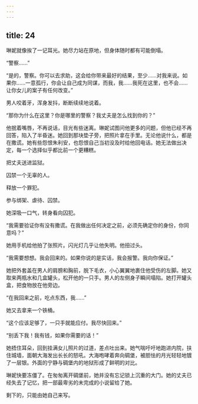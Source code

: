 ```yaml
---
---
---
```

title: 24
---




琳妮就像挨了一记耳光。她尽力站在原地，但身体随时都有可能倒塌。

“警察……”

“是的，警察。你可以去求助，这会给你带来最好的结果，至少……对我来说。如果你……一意孤行，你会让自己成为同谋，而我，我……我死在这里，也不会……让你女儿的案子有任何改变。”

男人咬着牙，浑身发抖，断断续续地说着。

“那你为什么在这里？你是哪里的警察？我丈夫是怎么找到你的？”

他抿着嘴唇，不再说话，目光有些迷离。琳妮试图问他更多的问题，但他已经不再回答，陷入了半昏迷。她回到那块垫子旁，把照片拿在手里。无论他说什么，都是在撒谎。她有些怨恨朱利安，也怨恨自己当初没及时给他回电话。她无法做出决定，每一个选择似乎都比前一个更糟糕。

把丈夫送进监狱。

囚禁一个无辜的人。

释放一个罪犯。

参与绑架、虐待、囚禁。

她深吸一口气，转身看向囚犯。

“我需要验证你有没有撒谎。在我做出任何决定之前，必须先确定你的身份，你同意吗？”

她用手机给他拍了张照片。闪光灯几乎让他失明。他扭过头。

“我需要想想。我会回来的。如果你说的是实话，我会报警。我向你保证。”

她把外套盖在男人的肩膀和胸前，脱下毛衣，小心翼翼地裹住他受伤的左脚。她又取来两瓶水和几盒罐头，松开他的一只手。男人的左侧身子瞬间塌陷。她打开罐头盒，把食物放在他旁边。

“在我回来之前，吃点东西，我……”

她又去拿来一个铁桶。

“这个应该足够了，一只手就能应付。我尽快回来。”

“别丢下我！我有钱，如果你需要的话！”

她捂住耳朵，回到挂满女儿照片的过道，差点吐出来。她气喘吁吁地跑进内院，扶住城墙，面朝大海发出长长的怒吼。大海咆哮着奔向碉堡，被胆怯的月光轻轻地镀了一层银。外面的宁静与碉堡内的地狱形成了鲜明的对比。

琳妮快要冻僵了。在匆匆离开碉堡前，她并没有忘记锁上沉重的大门。她的丈夫已经失去了记忆，把一部最卑劣的未完成的小说留给了她。

剩下的，只能由她自己来写。